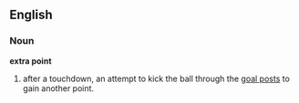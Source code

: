 ==English==

===Noun===

'''extra point'''

# {{fb}} after a touchdown, an attempt to kick the ball through the [[goal posts]] to gain another point.